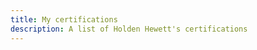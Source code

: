 ```yaml
---
title: My certifications
description: A list of Holden Hewett's certifications
---
```


<CardGrid>
  <LinkCard 
  title="CompTIA Network+ Certification"
  href="/certs/comptia-network-plus/"
  description="CompTIA Network+ certification"
  />
  <LinkCard 
  title="Fortinet NSE 4 Certification"
  href="/certs/fortinet-nse4/"
  description="Fortinet Network Security Professional 4 certification"
  />
  <LinkCard 
  title="TWHQ Capstone Project"
  href="/certs/twhq-cert/"
  description="Capstone project for receiving a Technical Writing certificate from Technical Writer HQ"
  />
</CardGrid>
